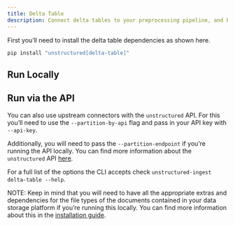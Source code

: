 ```yaml
---
title: Delta Table 
description: Connect delta tables to your preprocessing pipeline, and batch process all your records using `unstructured-ingest` to store structured outputs locally on your filesystem.
---
```


First you’ll need to install the delta table dependencies as shown here.

```bash
pip install "unstructured[delta-table]"

```

## Run Locally


<CodeGroup>

  <DeltaTableSh />

  <DeltaTablePy />

</CodeGroup>


## Run via the API

You can also use upstream connectors with the `unstructured` API. For this you’ll need to use the `--partition-by-api` flag and pass in your API key with `--api-key`.


<CodeGroup>

  <DeltaTableAPISh />

  <DeltaTableAPIPy />

</CodeGroup>

Additionally, you will need to pass the `--partition-endpoint` if you’re running the API locally. You can find more information about the `unstructured` API [here](https://github.com/Unstructured-IO/unstructured-api).

For a full list of the options the CLI accepts check `unstructured-ingest delta-table --help`.

NOTE: Keep in mind that you will need to have all the appropriate extras and dependencies for the file types of the documents contained in your data storage platform if you’re running this locally. You can find more information about this in the [installation guide](/open-source/installation/overview).